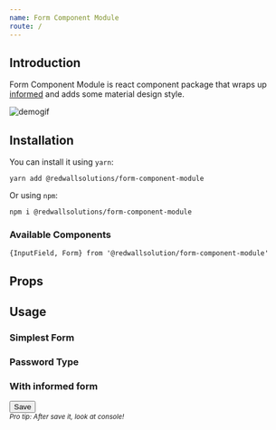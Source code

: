```yaml
---
name: Form Component Module
route: /
---
```



## Introduction

Form Component Module is react component package that wraps up [informed](https://github.com/joepuzzo/informed) and
adds some material design style.

![demogif](src/lib/assets/demo.gif)

## Installation

You can install it using `yarn`:

    yarn add @redwallsolutions/form-component-module

Or using `npm`:

    npm i @redwallsolutions/form-component-module

### Available Components

    {InputField, Form} from '@redwallsolution/form-component-module'

## Props

<Props of={Field} />

## Usage

### Simplest Form

<Playground>
	<InputField field="somename" label="My Input" />
</Playground>

### Password Type

<Playground>
	<InputField field="password" label="What's your password?" type="password" />
</Playground>

### With informed form
<Playground>
	<Form onSubmit={console.log}>
		<InputField field="somefield" label="Some Field" />
		<InputField field="OtherField" label="Other Field" />
        <button type="submit">Save</button>
        <div><small><em>Pro tip: After save it, look at console!</em></small></div>
	</Form>
</Playground>
